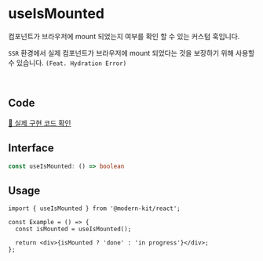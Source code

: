 # useIsMounted

컴포넌트가 브라우저에 mount 되었는지 여부를 확인 할 수 있는 커스텀 훅입니다.

`SSR` 환경에서 실제 컴포넌트가 브라우저에 mount 되었다는 것을 보장하기 위해 사용할 수 있습니다. `(Feat. Hydration Error)`

<br />

## Code
[🔗 실제 구현 코드 확인](https://github.com/modern-agile-team/modern-kit/blob/main/packages/react/src/hooks/useIsMounted/index.ts)

## Interface
```ts title="typescript"
const useIsMounted: () => boolean
```

## Usage
```tsx title="typescript"
import { useIsMounted } from '@modern-kit/react';

const Example = () => {
  const isMounted = useIsMounted();

  return <div>{isMounted ? 'done' : 'in progress'}</div>;
};
```